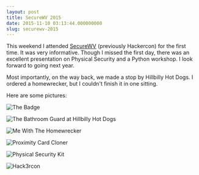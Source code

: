 ```yaml
---
layout: post
title: SecureWV 2015
date: 2015-11-10 03:13:44.000000000
slug: securewv-2015
---
```


This weekend I attended [SecureWV](http://securewv.com/) (previously Hackercon) for the first time.  It was very informative.  Though I missed the first day, there was an excellent presentation on Physical Security and a Python workshop.  I look forward to going next year.

Most importantly, on the way back, we made a stop by Hillbilly Hot Dogs.  I ordered a homewrecker, but I couldn't finish it in one sitting.

Here are some pictures:

![The Badge](https://jonathonklem.com/assets/images/20151108_101347.jpg)


![The Bathroom Guard at Hillbilly Hot Dogs](https://jonathonklem.com/assets/images/20151108_105813.jpg)


![Me With The Homewrecker](https://jonathonklem.com/assets/images/20151108_111933.jpg)


![Proximity Card Cloner](https://jonathonklem.com/assets/images/20151107_162054.jpg)


![Physical Security Kit](https://jonathonklem.com/assets/images/20151107_162105.jpg)


![Hack3rcon](https://jonathonklem.com/assets/images/20151108_073008.jpg)
